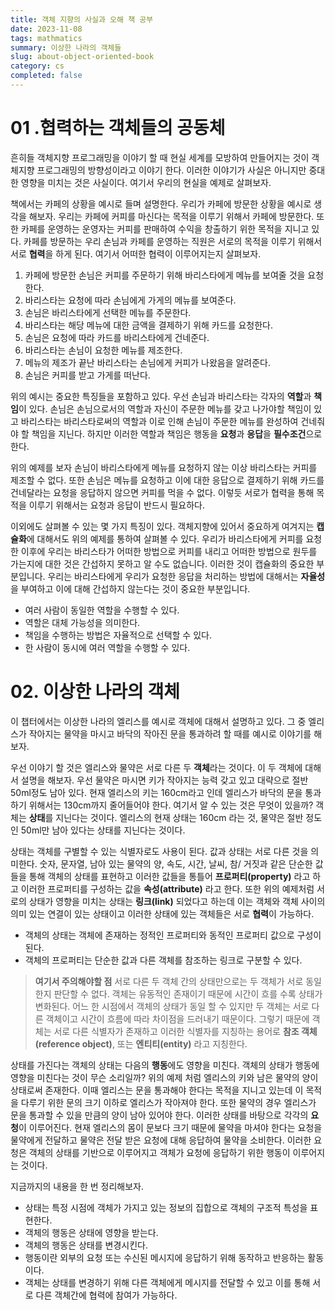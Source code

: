 ```yaml
---
title: 객체 지향의 사실과 오해 책 공부
date: 2023-11-08
tags: mathmatics
summary: 이상한 나라의 객체들
slug: about-object-oriented-book
category: cs
completed: false
---
```

# 01 .협력하는 객체들의 공동체

흔히들 객체지향 프로그래밍을 이야기 할 때 현실 세계를 모방하여 만들어지는 것이 객체지향 프로그래밍의 방향성이라고 이야기 한다. 이러한 이야기가 사실은 아니지만 중대한 영향을 미치는 것은 사실이다. 여기서 우리의 현실을 예제로 살펴보자.

책에서는 카페의 상황을 예시로 들며 설명한다. 우리가 카페에 방문한 상황을 예시로 생각을 해보자. 우리는 카페에 커피를 마신다는 목적을 이루기 위해서 카페에 방문한다. 또한 카페를 운영하는 운영자는 커피를 판매하여 수익을 창출하기 위한 목적을 지니고 있다. 카페를 방문하는 우리 손님과 카페를 운영하는 직원은 서로의 목적을 이루기 위해서 서로 **협력**을 하게 된다. 여기서 어떠한 협력이 이루어지는지 살펴보자.

1. 카페에 방문한 손님은 커피를 주문하기 위해 바리스타에게 메뉴를 보여줄 것을 요청한다.
2. 바리스타는 요청에 따라 손님에게 가게의 메뉴를 보여준다.
3. 손님은 바리스타에게 선택한 메뉴를 주문한다.
4. 바리스타는 해당 메뉴에 대한 금액을 결제하기 위해 카드를 요청한다.
5. 손님은 요청에 따라 카드를 바리스타에게 건네준다. 
6. 바리스타는 손님이 요청한 메뉴를 제조한다.
7. 메뉴의 제조가 끝난 바리스타는 손님에게 커피가 나왔음을 알려준다.
8. 손님은 커피를 받고 가게를 떠난다. 

위의 예시는 중요한 특징들을 포함하고 있다. 우선 손님과 바리스타는 각자의 **역할**과 **책임**이 있다. 손님은 손님으로서의 역할과 자신이 주문한 메뉴를 갖고 나가야할 책임이 있고 바리스타는 바리스타로써의 역할과 이로 인해 손님이 주문한 메뉴를 완성하여 건네줘야 할 책임을 지닌다. 하지만 이러한 역할과 책임은 행동을 **요청**과 **응답**을 **필수조건**으로 한다. 

위의 예제를 보자 손님이 바리스타에게 메뉴를 요청하지 않는 이상 바리스타는 커피를 제조할 수 없다. 또한 손님은 메뉴를 요청하고 이에 대한 응답으로 결제하기 위해 카드를 건네달라는 요청을 응답하지 않으면 커피를 먹을 수 없다. 이렇듯 서로가 협력을 통해 목적을 이루기 위해서는 요청과 응답이 반드시 필요하다.

이외에도 살펴볼 수 있는 몇 가지 특징이 있다. 객체지향에 있어서 중요하게 여겨지는 **캡슐화**에 대해서도 위의 예제를 통하여 살펴볼 수 있다. 우리가 바리스타에게 커피를 요청한 이후에 우리는 바리스타가 어떠한 방법으로 커피를 내리고 어떠한 방법으로 원두를 가는지에 대한 것은 간섭하지 못하고 알 수도 없습니다. 이러한 것이 캡슐화의 중요한 부분입니다. 우리는 바리스타에게 우리가 요청한 응답을 처리하는 방법에 대해서는 **자율성**을 부여하고 이에 대해 간섭하지 않는다는 것이 중요한 부분입니다. 

- 여러 사람이 동일한 역할을 수행할 수 있다.
- 역할은 대체 가능성을 의미한다.
- 책임을 수행하는 방법은 자율적으로 선택할 수 있다.
- 한 사람이 동시에 여러 역할을 수행할 수 있다.

# 02. 이상한 나라의 객체

이 챕터에서는 이상한 나라의 엘리스를 예시로 객체에 대해서 설명하고 있다. 그 중 엘리스가 작아지는 물약을 마시고 바닥의 작아진 문을 통과하려 할 때를 예시로 이야기를 해보자.

우선 이야기 할 것은 엘리스와 물약은 서로 다른 두 **객체**라는 것이다. 이 두 객체에 대해서 설명을 해보자. 우선 물약은 마시면 키가 작아지는 능력 갖고 있고 대략으로 절반 50ml정도 남아 있다. 현재 엘리스의 키는 160cm라고 인데 엘리스가 바닥의 문을 통과하기 위해서는  130cm까지 줄어들어야 한다. 여기서 알 수 있는 것은 무엇이 있을까? 객체는 **상태**를 지닌다는 것이다. 엘리스의 현재 상태는 160cm 라는 것, 물약은 절반 정도인 50ml만 남아 있다는 상태를 지닌다는 것이다. 

상태는 객체를 구별할 수 있는 식별자로도 사용이 된다. 값과 상태는 서로 다른 것을 의미한다. 숫자, 문자열, 남아 있는 물약의 양, 속도, 시간, 날씨, 참/ 거짓과 같은 단순한 값들을 통해 객체의 상태를 표현하고 이러한 값들을 통틀어 **프로퍼티(property)** 라고 하고 이러한 프로퍼티를 구성하는 값을 **속성(attribute)** 라고 한다. 또한 위의 예제처럼 서로의 상태가 영향을 미치는 상태는 **링크(link)** 되었다고 하는데 이는 객체와 객체 사이의 의미 있는 연결이 있는 상태이고 이러한 상태에 있는 객체들은 서로 **협력**이 가능하다. 

- 객체의 상태는 객체에 존재하는 정적인 프로퍼티와 동적인 프로퍼티 값으로 구성이 된다. 
- 객체의 프로퍼티는 단순한 값과 다른 객체를 참조하는 링크로 구분할 수 있다. 

> **여기서 주의해야할 점**
> 서로 다른 두 객체 간의 상태만으로는 두 객체가 서로 동일한지 판단할 수 없다. 객체는 유동적인 존재이기 때문에 시간이 흐를 수록 상태가 변화된다. 어느 한 시점에서 객체의 상태가 동일 할 수 있지만 두 객체는 서로 다른 객체이고 시간이 흐름에 따라 차이점을 드러내기 때문이다. 그렇기 때문에 객체는 서로 다른 식별자가 존재하고 이러한 식별자를 지칭하는 용어로 **참조 객체(reference object)**, 또는 **엔티티(entity)** 라고 지칭한다. 


상태를 가진다는 객체의 상태는 다음의 **행동**에도 영향을 미친다. 객체의 상태가 행동에 영향을 미친다는 것이 무슨 소리일까? 위의 예제 처럼 엘리스의 키와 남은 물약의 양이 상태로써 존재한다. 이때 엘리스는 문을 통과해야 한다는 목적을 지니고 있는데 이 목적을 다루기 위한 문의 크기 이하로 엘리스가 작아져야 한다. 또한 물약의 경우 엘리스가 문을 통과할 수 있을 만큼의 양이 남아 있어야 한다. 이러한 상태를 바탕으로 각각의 **요청**이 이루어진다. 현재 엘리스의 몸이 문보다 크기 때문에 물약을 마셔야 한다는 요청을 물약에게 전달하고 물약은 전달 받은 요청에 대해 응답하여 물약을 소비한다. 이러한 요청은 객체의 상태를 기반으로 이루어지고 객체가 요청에 응답하기 위한 행동이 이루어지는 것이다. 

지금까지의 내용을 한 번 정리해보자.
- 상태는 특정 시점에 객체가 가지고 있는 정보의 집합으로 객체의 구조적 특성을 표현한다.
- 객체의 행동은 상태에 영향을 받는다.
- 객체의 행동은 상태를 변경시킨다.
- 행동이란 외부의 요청 또는 수신된 메시지에 응답하기 위해 동작하고 반응하는 활동이다. 
- 객체는 상태를 변경하기 위해 다른 객체에게 메시지를 전달할 수 있고 이를 통해 서로 다른 객체간에 협력에 참여가 가능하다. 

